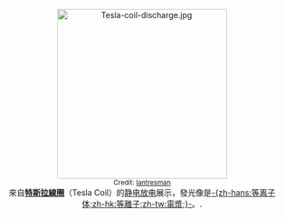 <center>[[File:Tesla-coil-discharge.jpg|300px]]<br> 
<small>Credit: [[:en:User:Iantresman|Iantresman]]</small><br>來自'''[[特斯拉線圈|特斯拉線圈]]'''（Tesla Coil）的[[静电放电|静电放电]]展示，發光像是[[等离子体|-{zh-hans:等离子体;zh-hk:等離子;zh-tw:電漿;}-]]。.</center>